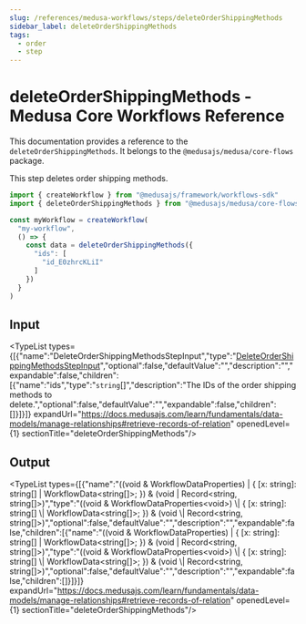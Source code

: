```yaml
---
slug: /references/medusa-workflows/steps/deleteOrderShippingMethods
sidebar_label: deleteOrderShippingMethods
tags:
  - order
  - step
---
```



# deleteOrderShippingMethods - Medusa Core Workflows Reference

This documentation provides a reference to the `deleteOrderShippingMethods`. It belongs to the `@medusajs/medusa/core-flows` package.

This step deletes order shipping methods.

```ts title="src/workflows/my-workflow.ts"
import { createWorkflow } from "@medusajs/framework/workflows-sdk"
import { deleteOrderShippingMethods } from "@medusajs/medusa/core-flows"

const myWorkflow = createWorkflow(
  "my-workflow",
  () => {
    const data = deleteOrderShippingMethods({
      "ids": [
        "id_E0zhrcKLiI"
      ]
    })
  }
)
```
  

## Input

<TypeList types={[{"name":"DeleteOrderShippingMethodsStepInput","type":"[DeleteOrderShippingMethodsStepInput](../../../../interfaces/core_flows.DeleteOrderShippingMethodsStepInput/page.mdx)","optional":false,"defaultValue":"","description":"","expandable":false,"children":[{"name":"ids","type":"`string`[]","description":"The IDs of the order shipping methods to delete.","optional":false,"defaultValue":"","expandable":false,"children":[]}]}]} expandUrl="https://docs.medusajs.com/learn/fundamentals/data-models/manage-relationships#retrieve-records-of-relation" openedLevel={1} sectionTitle="deleteOrderShippingMethods"/>

## Output

<TypeList types={[{"name":"((void & WorkflowDataProperties<void>) | { [x: string]: string[] | WorkflowData<string[]>; }) & (void | Record<string, string[]>)","type":"((void & WorkflowDataProperties&#60;void&#62;) \\| &#123; [x: string]: string[] \\| WorkflowData&#60;string[]&#62;; &#125;) & (void \\| Record&#60;string, string[]&#62;)","optional":false,"defaultValue":"","description":"","expandable":false,"children":[{"name":"((void & WorkflowDataProperties<void>) | { [x: string]: string[] | WorkflowData<string[]>; }) & (void | Record<string, string[]>)","type":"((void & WorkflowDataProperties&#60;void&#62;) \\| &#123; [x: string]: string[] \\| WorkflowData&#60;string[]&#62;; &#125;) & (void \\| Record&#60;string, string[]&#62;)","optional":false,"defaultValue":"","description":"","expandable":false,"children":[]}]}]} expandUrl="https://docs.medusajs.com/learn/fundamentals/data-models/manage-relationships#retrieve-records-of-relation" openedLevel={1} sectionTitle="deleteOrderShippingMethods"/>
